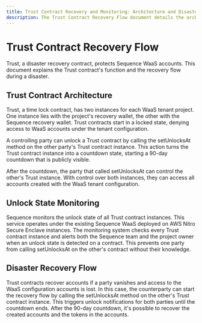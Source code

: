 ```yaml
---
title: Trust Contract Recovery and Monitoring: Architecture and Disaster Recovery Flow
description: The Trust Contract Recovery Flow document details the architecture of Trust contracts, which safeguard Sequence WaaS accounts.
---
```


# Trust Contract Recovery Flow
Trust, a disaster recovery contract, protects Sequence WaaS accounts. This document explains the Trust contract's function and the recovery flow during a disaster.

## Trust Contract Architecture

Trust, a time lock contract, has two instances for each WaaS tenant project. One instance lies with the project's recovery wallet, the other with the Sequence recovery wallet. Trust contracts start in a locked state, denying access to WaaS accounts under the tenant configuration.

A controlling party can unlock a Trust contract by calling the setUnlocksAt method on the other party's Trust contract instance. This action turns the Trust contract instance into a countdown state, starting a 90-day countdown that is publicly visible.

After the countdown, the party that called setUnlocksAt can control the other's Trust instance. With control over both instances, they can access all accounts created with the WaaS tenant configuration.

## Unlock State Monitoring

Sequence monitors the unlock state of all Trust contract instances. This service operates under the existing Sequence WaaS deployed on AWS Nitro Secure Enclave instances. The monitoring system checks every Trust contract instance and alerts both the Sequence team and the project owner when an unlock state is detected on a contract. This prevents one party from calling setUnlocksAt on the other's contract without their knowledge.

## Disaster Recovery Flow

Trust contracts recover accounts if a party vanishes and access to the WaaS configuration accounts is lost. In this case, the counterparty can start the recovery flow by calling the setUnlocksAt method on the other's Trust contract instance. This triggers unlock notifications for both parties until the countdown ends. After the 90-day countdown, it's possible to recover the created accounts and the tokens in the accounts.
